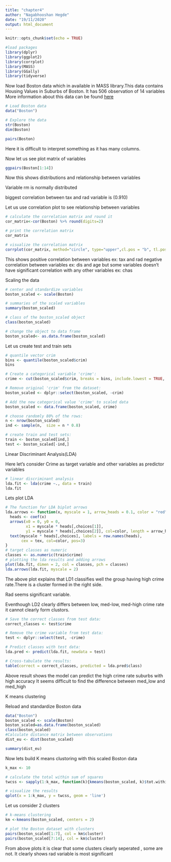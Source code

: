 ```yaml
---
title: "chapter4"
author: "Nagabhooshan Hegde"
date: "19/11/2020"
output: html_document
---
```


```r
knitr::opts_chunk$set(echo = TRUE)
```

```r
#load packages
library(dplyr)
library(ggplot2)
library(corrplot)
library(MASS)
library(GGally)
library(tidyverse)
```


Now load Boston data which in available in MASS library.This data contains Housing Values in Suburbs of Boston. It has 506 observation of 14 variables
More information about this data can be found [here](https://stat.ethz.ch/R-manual/R-devel/library/MASS/html/Boston.html) 
```r
# Load Boston data
data("Boston")

# Explore the data
str(Boston)
dim(Boston)
```

```r
pairs(Boston)
```

Here it is difficult to interpret something as it has many columns.

Now let us see plot matrix of variables
```r
ggpairs(Boston[1:14])
```

Now this shows distributions and relationship between variables

Variable rm is normally distributed

biggest correlation between tax and rad variable is (0.910)

Let us use correlation plot to see relationship between variables
```r
# calculate the correlation matrix and round it
cor_matrix<-cor(Boston) %>% round(digits=2) 

# print the correlation matrix
cor_matrix

# visualize the correlation matrix
corrplot(cor_matrix, method="circle", type="upper",cl.pos = "b", tl.pos = "d",tl.cex = 0.6)

```

This shows positive correlation between variables
ex: tax and rad
negative correlation between variables 
ex: dis and age
but some variables doesn't have significant correlation with any other variables
ex: chas


Scaling the data
```r
# center and standardize variables
boston_scaled <- scale(Boston)

# summaries of the scaled variables
summary(boston_scaled)

# class of the boston_scaled object
class(boston_scaled)

# change the object to data frame
boston_scaled<- as.data.frame(boston_scaled)

```

Let us create test and train sets
```r
# quantile vector crim
bins <- quantile(boston_scaled$crim)
bins
```


```r
# Create a categorical variable 'crime':
crime <- cut(boston_scaled$crim, breaks = bins, include.lowest = TRUE, label = c("low","med_low","med_high","high"))

# Remove original 'crim' from the dataset:
boston_scaled <- dplyr::select(boston_scaled, -crim)

# Add the new categorical value 'crime' to scaled data
boston_scaled <- data.frame(boston_scaled, crime)

# choose randomly 80% of the rows:
n <- nrow(boston_scaled)
ind <- sample(n,  size = n * 0.8)

# create train and test sets:
train <- boston_scaled[ind,]
test <- boston_scaled[-ind,]
```

Linear Discriminant Analysis(LDA)

Here let's consider Crime as target variable and other variables as predictor variables
```r
# linear discriminant analysis
lda.fit <- lda(crime ~., data = train) 
lda.fit 
```

Lets plot LDA
```r
# The function for LDA biplot arrows
lda.arrows <- function(x, myscale = 1, arrow_heads = 0.1, color = "red", tex = 0.75, choices = c(1,2)){
  heads <- coef(x)
  arrows(x0 = 0, y0 = 0, 
         x1 = myscale * heads[,choices[1]], 
         y1 = myscale * heads[,choices[2]], col=color, length = arrow_heads)
  text(myscale * heads[,choices], labels = row.names(heads), 
       cex = tex, col=color, pos=3)
}
# target classes as numeric
classes <- as.numeric(train$crime) 
# plotting the lda results and adding arrows
plot(lda.fit, dimen = 2, col = classes, pch = classes)
lda.arrows(lda.fit, myscale = 2)
```

The above plot explains that LD1 classifies well 
the group having high crime rate.There is a cluster formed in the right side. 

Rad seems significant variable. 

Eventhough LD2 clearly differs between low, med-low, med-high crime rate it cannot clearly form clustors. 
```r
# Save the correct classes from test data:
correct_classes <- test$crime

# Remove the crime variable from test data:
test <- dplyr::select(test, -crime)

# Predict classes with test data:
lda.pred <- predict(lda.fit, newdata = test)

# Cross-tabulate the results:
table(correct = correct_classes, predicted = lda.pred$class)
```

Above result shows the model can predict the high crime rate suburbs with high accuracy
It seems difficult to find the difference between med_low and med_high


K means clustering

Reload and standardize Boston data
```r
data("Boston")
boston_scaled <- scale(Boston)
boston_scaled=as.data.frame(boston_scaled)
class(boston_scaled)
#Calculate distance matrix between observations
dist_eu <- dist(boston_scaled) 

summary(dist_eu) 
```

Now lets build K means clustoring with this scaled Boston data
```r
k_max <- 10

# calculate the total within sum of squares
twcss <- sapply(1:k_max, function(k){kmeans(boston_scaled, k)$tot.withinss})

# visualize the results
qplot(x = 1:k_max, y = twcss, geom = 'line')
```

Let us consider 2 clusters 
```r
# k-means clustering
km <-kmeans(boston_scaled, centers = 2)

# plot the Boston dataset with clusters
pairs(boston_scaled[1:7], col = km$cluster)
pairs(boston_scaled[7:14], col = km$cluster)
```

From above plots it is clear that some clusters clearly seperated , some are not.
It clearly shows rad variable is most significant
